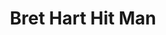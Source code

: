---
title: "Bret Hart Hit Man"
subtitle: ""
creator: ""
categories: ["cds"]
featuredImage: "../src/assets/images/item/cds/DSC02976-3.png"
views: ["../src/assets/images/item/cds/DSC02976-3.png"]
nextItem: []
---